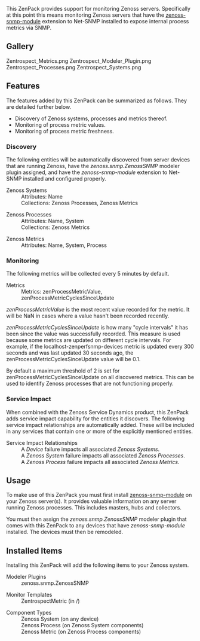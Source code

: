 This ZenPack provides support for monitoring Zenoss servers. Specifically at
this point this means monitoring Zenoss servers that have the
[https://github.com/cluther/zenoss-snmp-module zenoss-snmp-module] extension
to Net-SNMP installed to expose internal process metrics via SNMP.

== Gallery ==
<gallery widths=250px heights=127px>
Zentrospect_Metrics.png
Zentrospect_Modeler_Plugin.png
Zentrospect_Processes.png
Zentrospect_Systems.png
</gallery>

== Features ==

The features added by this ZenPack can be summarized as follows. They are
detailed further below.

* Discovery of Zenoss systems, processes and metrics thereof.
* Monitoring of process metric values.
* Monitoring of process metric freshness.

=== Discovery ===

The following entities will be automatically discovered from server devices
that are running Zenoss, have the ''zenoss.snmp.ZenossSNMP'' modeler plugin
assigned, and have the ''zenoss-snmp-module'' extension to Net-SNMP installed
and configured properly.

;Zenoss Systems
: Attributes: Name
: Collections: Zenoss Processes, Zenoss Metrics

;Zenoss Processes
: Attributes: Name, System
: Collections: Zenoss Metrics

;Zenoss Metrics
: Attributes: Name, System, Process

=== Monitoring ===

The following metrics will be collected every 5 minutes by default.

;Metrics
: Metrics: zenProcessMetricValue, zenProcessMetricCyclesSinceUpdate

''zenProcessMetricValue'' is the most recent value recorded for the metric. It
will be NaN in cases where a value hasn't been recorded recently.

''zenProcessMetricCyclesSinceUpdate'' is how many "cycle intervals" it has been
since the value was successfully recorded. This measure is used because some
metrics are updated on different cycle intervals. For example, if the
localhost-zenperfsnmp-devices metric is updated every 300 seconds and was last
updated 30 seconds ago, the zenProcessMetricCyclesSinceUpdate value will be
0.1.

By default a maximum threshold of 2 is set for
zenProcessMetricCyclesSinceUpdate on all discovered metrics. This can be used
to identify Zenoss processes that are not functioning properly.

=== Service Impact ===

When combined with the Zenoss Service Dynamics product, this ZenPack adds
service impact capability for the entities it discovers. The following service
impact relationships are automatically added. These will be included in any
services that contain one or more of the explicitly mentioned entities.

;Service Impact Relationships
: A ''Device'' failure impacts all associated ''Zenoss Systems''.
: A ''Zenoss System'' failure impacts all associated ''Zenoss Processes''.
: A ''Zenoss Process'' failure impacts all associated ''Zenoss Metrics''.

== Usage ==

To make use of this ZenPack you must first install
[https://github.com/cluther/zenoss-snmp-module zenoss-snmp-module] on your
Zenoss server(s). It provides valuable information on any server running Zenoss
processes. This includes masters, hubs and collectors.

You must then assign the ''zenoss.snmp.ZenossSNMP'' modeler plugin that comes
with this ZenPack to any devices that have ''zenoss-snmp-module'' installed.
The devices must then be remodeled.

== Installed Items ==

Installing this ZenPack will add the following items to your Zenoss system.

;Modeler Plugins
: zenoss.snmp.ZenossSNMP

;Monitor Templates
: ZentrospectMetric (in /)

;Component Types
: Zenoss System (on any device)
: Zenoss Process (on Zenoss System components)
: Zenoss Metric (on Zenoss Process components)
